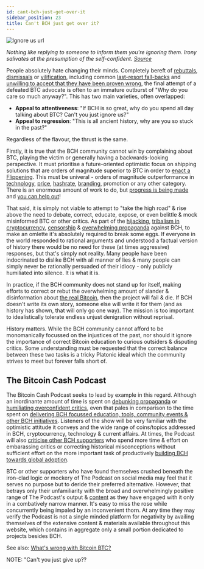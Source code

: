 ```yaml
---
id: cant-bch-just-get-over-it
sidebar_position: 23
title: Can't BCH just get over it?
---
```



<img src={ignoreUsUrl} alt="Ignore us url" />

_Nothing like replying to someone to inform them you're ignoring them. Irony salivates at the presumption of the self-confident. [Source](https://x.com/StackingSaunter/status/1902149037953802331)_

People absolutely hate changing their minds. Completely bereft of [rebuttals](/faqs#bitcoin-cash-bch-vs-bitcoin-core-btc), [dismissals](/faqs/BCH-vs-BTC/hasnt-btc-already-won) or [vilification](/faqs/BCH-vs-BTC/why-do-btc-coiners-have-such-a-specific-vendetta-against-bch), including common [last-resort fall-backs](/faqs/BCH-vs-BTC/will-BCH-inevitably-run-into-BTC-problems-at-scale) and [unwilling to accept that they have been proven wrong](/faqs/BCH-vs-BTC/why-is-there-so-much-propaganda-in-btc#unplugging--reversing-propaganda), the final attempt of a defeated BTC advocate is often to an immature outburst of "Why do you care so much anyway?". This has two main varieties, often overlapped:

- **Appeal to attentiveness**: "If BCH is so great, why do you spend all day talking about BTC? Can't you just ignore us?"
- **Appeal to regression**: "This is all ancient history, why are you so stuck in the past?"

Regardless of the flavour, the thrust is the same. 

Firstly, it is true that the BCH community cannot win by complaining about BTC, playing the victim or generally having a backwards-looking perspective. It must prioritise a future-oriented optimistic focus on shipping solutions that are orders of magnitude superior to BTC in order to [enact a Flippening](/faqs/BCH-vs-BTC/can-bch-flip-btc). This must be univeral - orders of magnitude outperformance in [technology](/faqs#protocol-upgrades), [price](/faqs/BCH-vs-BTC/if-bch-is-so-great-why-is-the-price-low), [hashrate](/faqs/BCH-vs-BTC/is-low-hashrate-a-problem), [branding](/faqs/BCH/will-bitcoin-cash-rebrand), promotion or any other category. There is an enormous amount of work to do, but [progress is being made](/faqs/Global-Reserve-Currency/how-will-BCH-onboard-the-entire-world) and [you can help out](/faqs/BCH/how-can-i-contribute-to-bitcoin-cash)!

That said, it is simply not viable to attempt to "take the high road" & rise above the need to debate, correct, educate, expose, or even belittle & mock misinformed BTC or other critics. As part of the [hijacking](/faqs/Media/what-about-roger-vers-book-hijacking-bitcoin), [tribalism in cryptocurrency](/faqs/Cryptocurrency/why-are-cryptocurrencies-tribal), [censorship](/faqs/BCH-vs-BTC/why-is-there-so-much-censorship-in-btc) & [overwhelming propaganda](/faqs/BCH-vs-BTC/why-is-there-so-much-propaganda-in-btc) against BCH, to make an omlette it's absolutely required to break some eggs. If everyone in the world responded to rational arguments and understood a factual version of history there would be no need for these (at times aggressive) responses, but that's simply not reality. Many people have been indocrinated to dislike BCH with all manner of lies & many people can simply never be rationally persuaded of their idiocy - only publicly humiliated into silence. It is what it is. 

In practice, if the BCH community does not stand up for itself, making efforts to correct or rebut the overwhelming amount of slander & disinformation about [the real Bitcoin](/faqs/BCH-vs-BTC/is-bch-the-real-bitcoin), then the project will fail & die. If BCH doesn't write its own story, someone else will write it for them (and as history has shown, that will only go one way). The mission is too important to idealistically tolerate endless unjust denigration without reprisal.

History matters. While the BCH community cannot afford to be monomanically focussed on the injustices of the past, nor should it ignore the importance of correct Bitcoin education to curious outsiders & disputing critics. Some understanding must be requested that the correct balance between these two tasks is a tricky Platonic ideal which the community strives to meet but forever falls short of.

## The Bitcoin Cash Podcast

The Bitcoin Cash Podcast seeks to lead by example in this regard. Although an inordinante amount of time is spent on [debunking propaganda](/faqs/BCH-vs-BTC/why-is-there-so-much-propaganda-in-btc#notable-propaganda) or [humiliating overconfident critics](https://x.com/TheBCHPodcast/status/1902045129315148128), even that pales in comparison to the time spent on [delivering BCH focussed education, tools, community events & other BCH initiatives](/proof-of-work). Listeners of the show will be very familiar with the optimistic attitude it conveys and the wide range of coins/topics addressed in BCH, cryptocurrency, technology & current affairs. At times, the Podcast will also [criticise other BCH supporters](https://x.com/TheBCHPodcast/status/1904087266571522115) who spend more time & effort on embarassing critics or correcting historical misconceptions without sufficient effort on the more important task of productively [building BCH towards global adoption](/faqs/Global-Reserve-Currency/what-do-you-mean-global-reserve-currency).

BTC or other supporters who have found themselves crushed beneath the iron-clad logic or mockery of The Podcast on social media may feel that it serves no purpose but to deride their preferred alternative. However, that betrays only their unfamiliarity with the broad and overwhelmingly positive range of The Podcast's output & [content](/episodes/welcome) as they have engaged with it only in a combatively narrow manner. It's easy to miss the rose while concurrently being impaled by an inconvenient thorn. At any time they may verify the Podcast is not a single minded platform for negativity by availing themselves of the extensive content & materials available throughout this website, which contains in aggregate only a small portion dedicated to projects besides BCH.

See also: [What's wrong with Bitcoin BTC?](/faqs/BCH-vs-BTC/whats-wrong-with-bitcoin-btc)


NOTE: "Can't you just give up??

